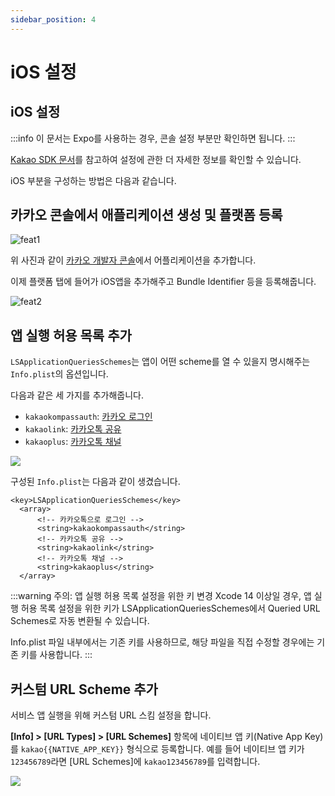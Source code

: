 ```yaml
---
sidebar_position: 4
---
```


# iOS 설정
## iOS 설정

:::info
이 문서는 Expo를 사용하는 경우, 콘솔 설정 부분만 확인하면 됩니다.
:::

[Kakao SDK 문서](https://developers.kakao.com/docs/latest/ko/ios/getting-started)를 참고하여 설정에 관한 더 자세한 정보를 확인할 수 있습니다.

iOS 부분을 구성하는 방법은 다음과 같습니다.

## 카카오 콘솔에서 애플리케이션 생성 및 플랫폼 등록

![feat1](https://raw.githubusercontent.com/mym0404/image-archive/master/202404211426201.webp)

위 사진과 같이 [카카오 개발자 콘솔](https://developers.kakao.com/console/app)에서 어플리케이션을 추가합니다.

이제 플랫폼 탭에 들어가 iOS앱을 추가해주고 Bundle Identifier 등을 등록해줍니다.

![feat2](https://raw.githubusercontent.com/mym0404/image-archive/master/202404211445087.webp)

## 앱 실행 허용 목록 추가

`LSApplicationQueriesSchemes`는 앱이 어떤 scheme를 열 수 있을지 명시해주는 `Info.plist`의 옵션입니다.

다음과 같은 세 가지를 추가해줍니다.

- `kakaokompassauth`: [카카오 로그인](https://developers.kakao.com/docs/latest/ko/kakaologin/common)
- `kakaolink`: [카카오톡 공유](https://developers.kakao.com/docs/latest/ko/message/common#kakaotalk-sharing)
- `kakaoplus`: [카카오톡 채널](https://developers.kakao.com/docs/latest/ko/kakaotalk-channel/common)

![](https://raw.githubusercontent.com/mym0404/image-archive/master/202404211447772.webp)

구성된 `Info.plist`는 다음과 같이 생겼습니다.

```property title='Info.plist'
<key>LSApplicationQueriesSchemes</key>
  <array>
      <!-- 카카오톡으로 로그인 -->
      <string>kakaokompassauth</string>
      <!-- 카카오톡 공유 -->
      <string>kakaolink</string>
      <!-- 카카오톡 채널 -->
      <string>kakaoplus</string>
  </array>
```

:::warning
주의: 앱 실행 허용 목록 설정을 위한 키 변경
Xcode 14 이상일 경우, 앱 실행 허용 목록 설정을 위한 키가 LSApplicationQueriesSchemes에서
Queried URL Schemes로 자동 변환될 수 있습니다.

Info.plist 파일 내부에서는 기존 키를 사용하므로, 해당 파일을 직접 수정할 경우에는 기존 키를 사용합니다.
:::

## 커스텀 URL Scheme 추가

서비스 앱 실행을 위해 커스텀 URL 스킴 설정을 합니다.

**[Info] > [URL Types] > [URL Schemes]** 항목에 네이티브 앱 키(Native App Key)를 `kakao{{NATIVE_APP_KEY}}`
형식으로 등록합니다. 예를 들어 네이티브 앱 키가 `123456789`라면 [URL Schemes]에 `kakao123456789`를 입력합니다.

![](https://raw.githubusercontent.com/mym0404/image-archive/master/202404211449631.webp)